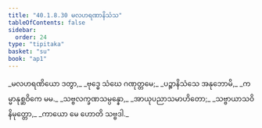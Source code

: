 ```yaml
---
title: "40.1.8.30 မလဟရဏာနိသံသ"
tableOfContents: false
sidebar:
  order: 24
type: "tipitaka"
basket: "su"
book: "ap1"
---
```



<DynamicBreadcrumb />

<Division number="166" book="ap1">

<Paragraph number="4463" type="verses" book="ap1">
_မလဟရဏိယော ဒတွာ,_  
_ဗုဒ္ဓေ သံဃေ ဂဏုတ္တမေ;_  
_ပဉ္စာနိသံသေ အနုဘောမိ,_  
_ကမ္မာနုစ္ဆဝိကေ မမ._  

</Paragraph>

</Division>
<Division number="167" book="ap1">

<Paragraph number="4464" type="verses" book="ap1">
_သဗ္ဗလက္ခဏသမ္ပန္နော,_  
_အာယုပညာသမာဟိတော;_  
_သဗ္ဗာယာသဝိနိမုတ္တော,_  
_ကာယော မေ ဟောတိ သဗ္ဗဒါ._
</Paragraph>
</Division>